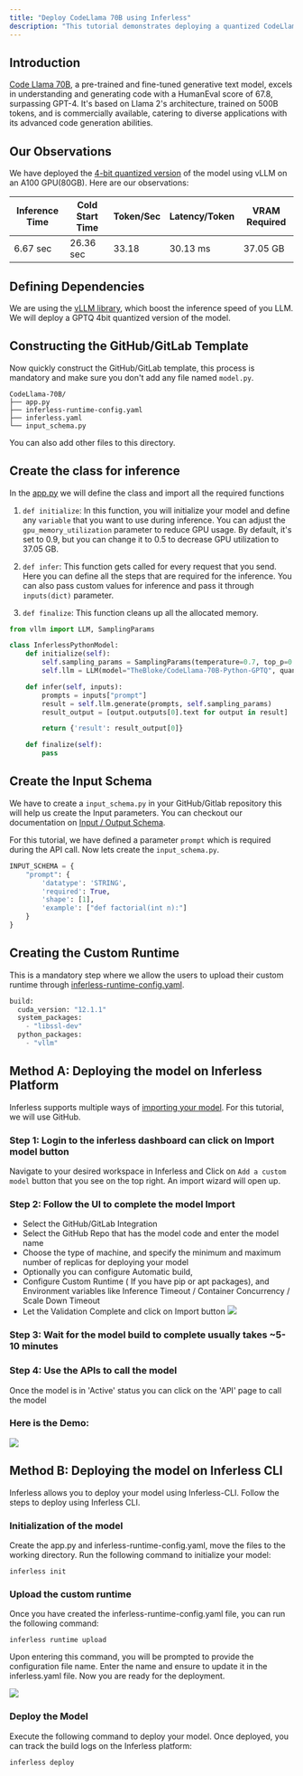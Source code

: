 ```yaml
---
title: "Deploy CodeLlama 70B using Inferless"
description: "This tutorial demonstrates deploying a quantized CodeLlama 70B model using vLLM. We will be deploying a 4-bit quantized GPTQ version of the codeLlama-Python-70B model."
---
```


## Introduction

[Code Llama 70B](https://huggingface.co/codellama/CodeLlama-70b-Python-hf), a pre-trained and fine-tuned generative text model, excels in understanding and generating code with a HumanEval score of 67.8, surpassing GPT-4\. It's based on Llama 2's architecture, trained on 500B tokens, and is commercially available, catering to diverse applications with its advanced code generation abilities.

## Our Observations

We have deployed the [4-bit quantized version](https://huggingface.co/TheBloke/CodeLlama-70B-Python-GPTQ) of the model using vLLM on an A100 GPU(80GB). Here are our observations:

| Inference Time | Cold Start Time | Token/Sec | Latency/Token | VRAM Required |
| -------------- | --------------- | --------- | ------------- | ------------- |
| 6.67 sec       | 26.36 sec       | 33.18     | 30.13 ms      | 37.05 GB      |

## Defining Dependencies

We are using the [vLLM library](https://github.com/vllm-project/vllm), which boost the inference speed of you LLM. We will deploy a GPTQ 4bit quantized version of the model.

## Constructing the GitHub/GitLab Template

Now quickly construct the GitHub/GitLab template, this process is mandatory and make sure you don't add any file named `model.py`.

```
CodeLlama-70B/
├── app.py
├── inferless-runtime-config.yaml
├── inferless.yaml
└── input_schema.py

```

You can also add other files to this directory.

## Create the class for inference

In the [app.py](https://github.com/inferless/CodeLlama-70B/blob/main/app.py) we will define the class and import all the required functions

1.  `def initialize`: In this function, you will initialize your model and define any `variable` that you want to use during inference. You can adjust the `gpu_memory_utilization` parameter to reduce GPU usage. By default, it's set to 0.9, but you can change it to 0.5 to decrease GPU utilization to 37.05 GB.

2.  `def infer`: This function gets called for every request that you send. Here you can define all the steps that are required for the inference. You can also pass custom values for inference and pass it through `inputs(dict)` parameter.

3.  `def finalize`: This function cleans up all the allocated memory.

```python
from vllm import LLM, SamplingParams

class InferlessPythonModel:
    def initialize(self):
        self.sampling_params = SamplingParams(temperature=0.7, top_p=0.95,max_tokens=256)
        self.llm = LLM(model="TheBloke/CodeLlama-70B-Python-GPTQ", quantization="gptq", dtype="float16",gpu_memory_utilization=0.5)

    def infer(self, inputs):
        prompts = inputs["prompt"]
        result = self.llm.generate(prompts, self.sampling_params)
        result_output = [output.outputs[0].text for output in result]

        return {'result': result_output[0]}

    def finalize(self):
        pass
```

## Create the Input Schema

We have to create a `input_schema.py` in your GitHub/Gitlab repository this will help us create the Input parameters. You can checkout our documentation on [Input / Output Schema](https://docs.inferless.com/model-import/input-output-schema).

For this tutorial, we have defined a parameter `prompt` which is required during the API call. Now lets create the `input_schema.py`.

```python
INPUT_SCHEMA = {
    "prompt": {
        'datatype': 'STRING',
        'required': True,
        'shape': [1],
        'example': ["def factorial(int n):"]
    }
}
```

## Creating the Custom Runtime

This is a mandatory step where we allow the users to upload their custom runtime through [inferless-runtime-config.yaml](https://github.com/inferless/CodeLlama-70B/blob/main/inferless-runtime-config.yaml).

```python
build:
  cuda_version: "12.1.1"
  system_packages:
    - "libssl-dev"
  python_packages:
    - "vllm"
```

##  Method A: Deploying the model on Inferless Platform 
Inferless supports multiple ways of [importing your model](https://docs.inferless.com/model-import/file-structure-req/file-structure-requirements). For this tutorial, we will use GitHub.

### Step 1: Login to the inferless dashboard can click on Import model button
Navigate to your desired workspace in Inferless and Click on `Add a custom model` button that you see on the top right. An import wizard will open up.

### Step 2: Follow the UI to complete the model  Import
* Select the GitHub/GitLab Integration
* Select the GitHub Repo that has the model code and enter the model name
* Choose the type of machine, and specify the minimum and maximum number of replicas for deploying your model
* Optionally you can configure Automatic build,
* Configure Custom Runtime ( If you have pip or apt packages), and Environment variables like Inference Timeout / Container Concurrency / Scale Down Timeout 
* Let the Validation Complete and click on Import button
![](/images/import.jpg)

### Step 3: Wait for the model build to complete usually takes ~5-10 minutes

### Step 4: Use the APIs to call the model
Once the model is in 'Active' status you can click on the 'API' page to call the model

### Here is the Demo:

![](/gif/gif16.gif)

 

## Method B: Deploying the model on Inferless CLI

Inferless allows you to deploy your model using Inferless-CLI. Follow the steps to deploy using Inferless CLI.

### Initialization of the model

Create the app.py and inferless-runtime-config.yaml, move the files to the working directory. Run the following command to initialize your model:

```
inferless init
```

### Upload the custom runtime

Once you have created the inferless-runtime-config.yaml file, you can run the following command:

```
inferless runtime upload
```

Upon entering this command, you will be prompted to provide the configuration file name. Enter the name and ensure to update it in the inferless.yaml file. Now you are ready for the deployment.

![](/images/llama70b-6.png)

### Deploy the Model

Execute the following command to deploy your model. Once deployed, you can track the build logs on the Inferless platform:

```
inferless deploy
```
